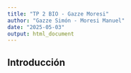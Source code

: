 ```yaml
---
title: "TP 2 BIO - Gazze Moresi"
author: "Gazze Simón - Moresi Manuel"
date: "2025-05-03"
output: html_document
---
```


## Introducción

